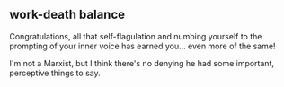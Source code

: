 ## work-death balance

Congratulations, all that self-flagulation and numbing yourself to the prompting of your inner voice has earned you... even more of the same!

I'm not a Marxist, but I think there's no denying he had some important, perceptive things to say.
